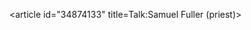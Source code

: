 <article id="34874133" title=Talk:Samuel Fuller (priest)>
	<talkpage id="34874133" title="Talk:Samuel Fuller (priest)">
{{WikiProject Biography|living=no|class=start|listas=Fuller, Samuel|needs-photo = yes}}
{{WikiProject Lincolnshire|class=Start|importance=low}}
	</talkpage>
</article>